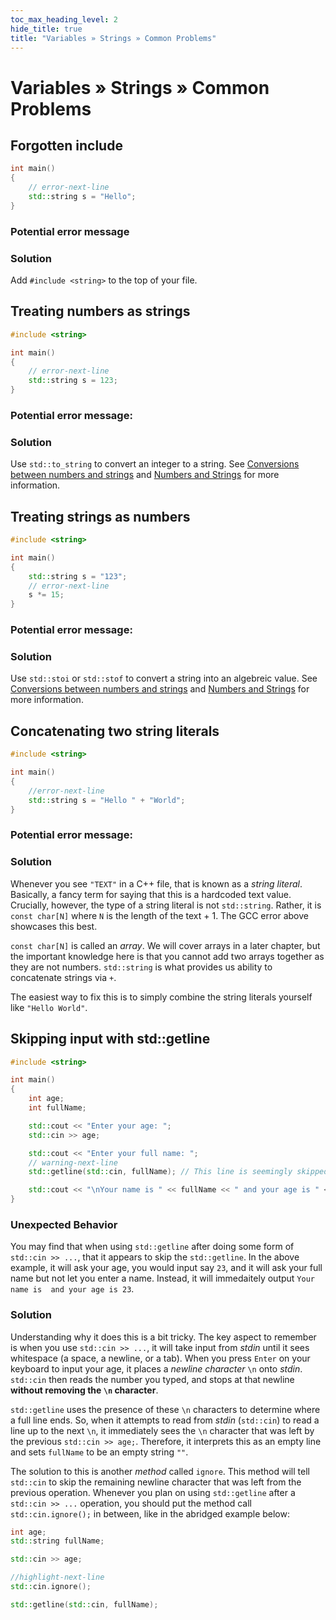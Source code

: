 ```yaml
---
toc_max_heading_level: 2
hide_title: true
title: "Variables » Strings » Common Problems"
---
```




<!-- Error messages -->





# Variables » Strings » Common Problems

## Forgotten include

```cpp showLineNumbers title="❌ Erroneous Code"
int main()
{
	// error-next-line
    std::string s = "Hello";
}
```

### Potential error message

<Tabs groupId="compiler">
	<TabItem value="gcc" label="GCC" default>
		<ErrorMessage_ForgottenIncludeGCC />
	</TabItem>
<TabItem value="msvc" label="MSVC">
		<ErrorMessage_ForgottenIncludeMSVC />
</TabItem>
</Tabs>

### Solution

Add `#include <string>` to the top of your file.

## Treating numbers as strings

```cpp title="❌ Erroneous Code"
#include <string>

int main()
{
	// error-next-line
    std::string s = 123;
}
```

### Potential error message:

<Tabs groupId="compiler">
	<TabItem value="gcc" label="GCC" default>
		<ErrorMessage_WrongIntToStringGCC />
	</TabItem>
	<TabItem value="msvc" label="MSVC">
		<ErrorMessage_WrongIntToStringMSVC />
	</TabItem>
</Tabs>

### Solution

Use `std::to_string` to convert an integer to a string.
See [Conversions between numbers and strings](#conversions-between-numbers-and-strings)
and [Numbers and Strings](#numbers-and-strings) for more information.

## Treating strings as numbers

```cpp title="❌ Erroneous Code"
#include <string>

int main()
{
    std::string s = "123";
	// error-next-line
	s *= 15;
}
```

### Potential error message:

<Tabs groupId="compiler">
	<TabItem value="gcc" label="GCC" default>
		<ErrorMessage_StringIsNotIntGCC />
	</TabItem>
	<TabItem value="msvc" label="MSVC">
		<ErrorMessage_StringIsNotIntMSVC />
	</TabItem>
</Tabs>

### Solution

Use `std::stoi` or `std::stof` to convert a string into an algebreic value.
See [Conversions between numbers and strings](#conversions-between-numbers-and-strings)
and [Numbers and Strings](#numbers-and-strings) for more information.

## Concatenating two string literals

```cpp title="❌ Erroneous Code"
#include <string>

int main()
{
	//error-next-line
    std::string s = "Hello " + "World";
}
```

### Potential error message:

<Tabs groupId="compiler">
	<TabItem value="gcc" label="GCC" default>
		<ErrorMessage_AddingLiteralsGCC />
	</TabItem>
	<TabItem value="msvc" label="MSVC">
		<ErrorMessage_AddingLiteralsMSVC />
	</TabItem>
</Tabs>

### Solution

Whenever you see `"TEXT"` in a C++ file, that is known as a *string literal*. Basically, a fancy term for saying that
this is a hardcoded text value. Crucially, however, the type of a string literal is not `std::string`.
Rather, it is `const char[N]` where `N` is the length of the text + 1. The GCC error above showcases this best.

`const char[N]` is called an *array*. We will cover arrays in a later chapter, but the important knowledge here is that
you cannot add two arrays together as they are not numbers. `std::string` is what provides us ability to concatenate strings
via `+`.

The easiest way to fix this is to simply combine the string literals yourself like `"Hello World"`.

## Skipping input with std::getline

```cpp title="⚠️ Buggy Code"
#include <string>

int main()
{
	int age;
	int fullName;

	std::cout << "Enter your age: ";
	std::cin >> age;

	std::cout << "Enter your full name: ";
	// warning-next-line
	std::getline(std::cin, fullName); // This line is seemingly skipped

	std::cout << "\nYour name is " << fullName << " and your age is " << age;
}
```

### Unexpected Behavior
You may find that when using `std::getline` after doing some form of `std::cin >> ...`, that it appears to skip the `std::getline`.
In the above example, it will ask your age, you would input say `23`, and it will ask your full name but not let you enter a name.
Instead, it will immedaitely output `Your name is  and your age is 23`. 


### Solution

Understanding why it does this is a bit tricky. The key aspect to remember is when you use `std::cin >> ...`, it will take input
from *stdin* until it sees whitespace (a space, a newline, or a tab). When you press `Enter` on your keyboard to input your age,
it places a *newline character* `\n` onto *stdin*. `std::cin` then reads the number you typed, and stops at that newline
**without removing the `\n` character**.

`std::getline` uses the presence of these `\n` characters to determine where a full line ends.
So, when it attempts to read from *stdin* (`std::cin`) to read a line up to the next `\n`,
it immediately sees the `\n` character that was left by the previous `std::cin >> age;`.
Therefore, it interprets this as an empty line and sets `fullName` to be an empty string `""`.

The solution to this is another *method* called `ignore`. This method will tell `std::cin` to 
skip the remaining newline character that was left from the previous operation. Whenever you plan on using `std::getline` after
a `std::cin >> ...` operation, you should put the method call `std::cin.ignore();` in between, like in the abridged example below:

```cpp title="🔹 How to use the ignore method"
int age;
std::string fullName;

std::cin >> age;

//highlight-next-line
std::cin.ignore();

std::getline(std::cin, fullName);
```


